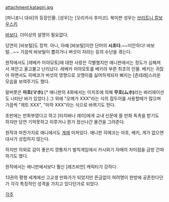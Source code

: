 attachment:katagiri.jpg

[파니포니 대쉬]의 등장인물. 
[성우]는 [오리카사 후미코]. 북미판 성우는 [[브리트니 칼보우스키]]


{{{+3 '''바보'''}}}


[[바보]]다. 더이상의 설명이 필요없다.

당연히 [바보털]도 장착. 아니, 아예 [바보털]이란 단어의 '''시초다.'''~~미안하다! 바보털...~~ 가끔씩 바보털이 뽑히거나 버섯이 자라는 등의 수난을 겪는다.

원작에서도 [레베카 미야모토]에 대한 사랑은 각별했지만 애니판에서는 정도가 심해져서 껴안고 울고불고 난리났다. 레베카 미야모토를 베키라 부른 최초의 인물. 베키는 귀찮아 하면서도 히메코가 버섯의 영향으로 꼬맹이를 싫어하게되자 삐지는 [츤데레]스러운 모습을 보여주기도 했다.

말버릇은 '''마호(マホ)'''.[* 애니판의 4화에서는 이치조에 의해 '''무호(ムホ)'''라는 바리에이션도 나타난 바가 있었다.] 그 외에 "오메가 XXX"라는 식의 접두어를 사용할때가 많으며 가끔씩 "제트 XXX", "마하 XXX"라는 식으로 바뀌기도 한다.

초반에는 만화부였다고 하고 [타치바나 레이]에게 교내 신문에 쓸 만화 독촉을 받기도 하지만 당연 기억못하고 미루거나 뭔가 정신나간 물건을 그려준다. 

원작과 마찬가지로 애니에서도 [[게]]에 미쳐있다. 애니판 히메코는 마호, 베키, 게가 없으면 대사가 성립하지 않는다.

하지만 의외로 감이 좋은지 깡통차기 벌칙게임에서 카시와기 자매의 차이점을 금방 간파하기도 했다.

원작에서는 애니판에서보다 훨신 [레즈비언] 캐릭터가 강하다.

13권의 평행 세계에선 고교생 만화가가 되었지만 뜬금없이 여려명이 한방에 공존한다던가 각각 특징적인 성격을 가지고 있다던가로 되었다. 

[[각주]]
